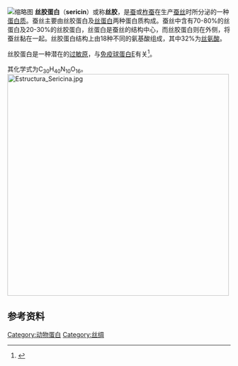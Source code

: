 [[File:Diagrama_de_cintes_Sericina.jpg|缩略图]]
'''丝胶蛋白'''（'''sericin'''）或称'''丝胶'''，是[[蚕|蚕]]或[[柞蚕|柞蚕]]在生产[[蚕丝|蚕丝]]时所分泌的一种[[蛋白质|蛋白质]]。蚕丝主要由丝胶蛋白及[[丝蛋白|丝蛋白]]两种蛋白质构成。蚕丝中含有70-80%的丝蛋白及20-30%的丝胶蛋白，丝蛋白是蚕丝的结构中心，而丝胶蛋白则在外侧，将蚕丝黏在一起。丝胶蛋白结构上由18种不同的氨基酸组成，其中32%为[[丝氨酸|丝氨酸]]。

丝胶蛋白是一种潜在的[[过敏原|过敏原]]，与[[免疫球蛋白E|免疫球蛋白E]]有关<ref> {{cite journal | title = Partial characterization of the silk allergens in mulberry silk extract. | journal = J Investig Allergol Clin Immunol. | date = 1996 |authors = Zaoming W, Codina R, Fernández-Caldas E, Lockey RF. | volume = 6 | issue = 4 | pages = 237-241| id = PMID 8844500 | accessdate = 2011-11-16}}</ref>。

其化学式为C<sub>30</sub>H<sub>40</sub>N<sub>10</sub>O<sub>16</sub>。
[[File:Estructura_Sericina.jpg|500px]]

==参考资料==
{{reflist}}

[[Category:动物蛋白|Category:动物蛋白]]
[[Category:丝绸|Category:丝绸]]